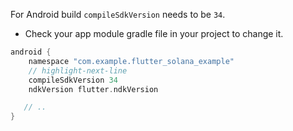 For Android build `compileSdkVersion` needs to be `34`.

- Check your app module gradle file in your project to change it.

```groovy
android {
    namespace "com.example.flutter_solana_example"
    // highlight-next-line
    compileSdkVersion 34
    ndkVersion flutter.ndkVersion

   // ..
}
```
